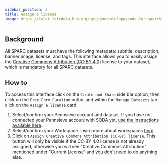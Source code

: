 ```yaml
---
sidebar_position: 3
title: Assign a license
image: https://kalai.fairdataihub.org/api/generate?app=soda-for-sparc&title=Assign%20a%20license&description=Manage%20Dataset&org=fairdataihub
---
```


## Background

All SPARC datasets must have the following metadata: subtitle, description, banner image, license, and tags. This interface allows you to easily assign the [Creative Commons Attribution (CC-BY 4.0)](https://creativecommons.org/licenses/by/4.0/) license to your dataset, which is mandatory for all SPARC datasets.

## How to

To access this interface click on the `Curate and Share` side bar option, then click on the `Free Form Curation` button and within the `Manage Datasets` tab click on the `Assign a license` card.

1. Select/confirm your Pennsieve account and dataset. If you have not connected your Pennsieve account with SODA yet, [use the instructions available here](../../connecting-to-pennsieve/connecting-with-username-password).
2. Select/confirm your Workspace. Learn more about workspaces [here](../../how-to/how-to-use-workspaces).
3. Click on `Assign Creative Commons Attribution (CC-BY) license`. This button will only be visible if the CC-BY 4.0 license is not already assigned, otherwise you will see "Creative Commons Attribution" mentioned under "Current License" and you don't need to do anything else.


<PageFeedback />
